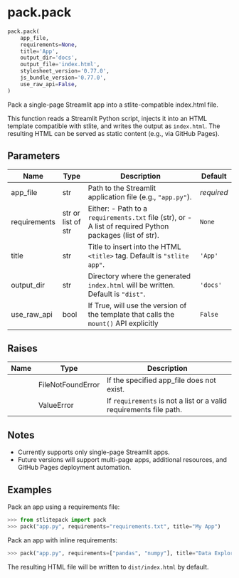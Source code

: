 # pack.pack { #stlitepack.pack.pack }

```python
pack.pack(
    app_file,
    requirements=None,
    title='App',
    output_dir='docs',
    output_file='index.html',
    stylesheet_version='0.77.0',
    js_bundle_version='0.77.0',
    use_raw_api=False,
)
```

Pack a single-page Streamlit app into a stlite-compatible index.html file.

This function reads a Streamlit Python script, injects it into an HTML
template compatible with stlite, and writes the output as ``index.html``.
The resulting HTML can be served as static content (e.g., via GitHub Pages).

## Parameters {.doc-section .doc-section-parameters}

| Name         | Type               | Description                                                                                                     | Default    |
|--------------|--------------------|-----------------------------------------------------------------------------------------------------------------|------------|
| app_file     | str                | Path to the Streamlit application file (e.g., ``"app.py"``).                                                    | _required_ |
| requirements | str or list of str | Either:   - Path to a ``requirements.txt`` file (str), or   - A list of required Python packages (list of str). | `None`     |
| title        | str                | Title to insert into the HTML ``<title>`` tag. Default is ``"stlite app"``.                                     | `'App'`    |
| output_dir   | str                | Directory where the generated ``index.html`` will be written. Default is ``"dist"``.                            | `'docs'`   |
| use_raw_api  | bool               | If True, will use the version of the template that calls the `mount()` API explicitly                           | `False`    |

## Raises {.doc-section .doc-section-raises}

| Name   | Type              | Description                                                          |
|--------|-------------------|----------------------------------------------------------------------|
|        | FileNotFoundError | If the specified app_file does not exist.                            |
|        | ValueError        | If ``requirements`` is not a list or a valid requirements file path. |

## Notes {.doc-section .doc-section-notes}

- Currently supports only single-page Streamlit apps.
- Future versions will support multi-page apps, additional resources,
  and GitHub Pages deployment automation.

## Examples {.doc-section .doc-section-examples}

Pack an app using a requirements file:

```python
>>> from stlitepack import pack
>>> pack("app.py", requirements="requirements.txt", title="My App")
```

Pack an app with inline requirements:

```python
>>> pack("app.py", requirements=["pandas", "numpy"], title="Data Explorer")
```

The resulting HTML file will be written to ``dist/index.html`` by default.